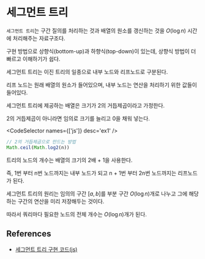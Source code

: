 
# 세그먼트 트리

`세그먼트 트리`는 구간 질의를 처리하는 것과 배열의 원소를 갱신하는 것을 $O(\log n)$ 시간에 처리해주는 자료구조다.

구현 방법으로 상향식(bottom-up)과 하향식(top-down)이 있는데, 상향식 방법이 더 빠르고 이해하기가 쉽다.

세그먼트 트리는 이진 트리의 일종으로 내부 노드와 리프노드로 구분된다.

리프 노드는 원래 배열의 원소가 들어있으며, 내부 노드는 연산을 처리하기 위한 값들이 들어있다.

세그먼트 트리에 제공하는 배열은 크기가 2의 거듭제곱이라고 가정한다.

2의 거듭제곱이 아니라면 임의로 크기를 늘리고 0을 채워 넣는다.

<CodeSelector names={['js']} desc='ex1' />

```js
// 2의 거듭제곱으로 만드는 방법
Math.ceil(Math.log2(n))
```

트리의 노드의 개수는 배열의 크기의 2배 + 1을 사용한다.

즉, 1번 부터 n번 노드까지는 내부 노드가 되고 n + 1번 부터 2n번 노드까지는 리프노드가 된다.

세그먼트 트리의 원리는 임의의 구간 $[a, b]$를 부분 구간 $O(\log n)$개로 나누고 그에 해당하는 구간의 연산을 미리 저장해두는 것이다.

따라서 쿼리마다 필요한 노드의 전체 개수는 $O(\log n)$개가 된다.

## References

- [세그먼트 트리 구현 코드(js)](https://github.com/wonkyum-kim/BOJS/blob/main/lib/segment-tree.js)
